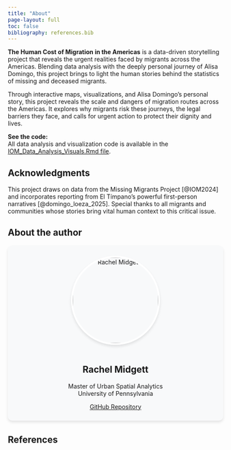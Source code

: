 ```yaml
---
title: "About"
page-layout: full
toc: false
bibliography: references.bib
---
```


<style>
.profile-container {
  text-align: center;
  padding: 1.5rem;
  background-color: #f8f9fa;
  border-radius: 10px;
  box-shadow: 0 4px 6px rgba(0,0,0,0.1);
  margin-bottom: 2rem;
}

.profile-image {
  width: 200px;
  height: 200px;
  object-fit: cover;
  border-radius: 50%;
  margin-bottom: 1rem;
  border: 4px solid white;
  box-shadow: 0 4px 6px rgba(0,0,0,0.1);
}

.nav-footer {
  display: flex;
  justify-content: center;
  gap: 1.5rem;
  margin-top: 2rem;
  padding: 1rem;
  background-color: #f8f9fa;
  border-radius: 8px;
  flex-wrap: wrap;
}

.nav-footer a {
  padding: 0.5rem 1rem;
  background-color: #e9ecef;
  border-radius: 4px;
  text-decoration: none;
  color: #2c3e50;
}

.nav-footer a:hover {
  background-color: #dee2e6;
}
</style>

**The Human Cost of Migration in the Americas** is a data-driven storytelling project that reveals the urgent realities faced by migrants across the Americas. Blending data analysis with the deeply personal journey of Alisa Domingo, this project brings to light the human stories behind the statistics of missing and deceased migrants.

Through interactive maps, visualizations, and Alisa Domingo's personal story, this project reveals the scale and dangers of migration routes across the Americas. It explores why migrants risk these journeys, the legal barriers they face, and calls for urgent action to protect their dignity and lives.

::: {.callout-note}
**See the code:**  
All data analysis and visualization code is available in the [IOM_Data_Analysis_Visuals.Rmd file](https://github.com/rmidge/The-Human-Cost-of-Migration-in-the-Americas/blob/main/IOM_Data_Analysis_Visuals.Rmd).
:::

## Acknowledgments
This project draws on data from the Missing Migrants Project [@IOM2024] and incorporates reporting from El Tímpano's powerful first-person narratives [@domingo_loeza_2025]. Special thanks to all migrants and communities whose stories bring vital human context to this critical issue.

## About the author
<div class="profile-container"> <img src="images/rachel.JPEG" alt="Rachel Midgett" class="profile-image"> <h2>Rachel Midgett</h2> <p>Master of Urban Spatial Analytics<br>University of Pennsylvania</p> <a href="https://github.com/rmidge" class="btn-link">GitHub Repository</a> </div>

## References